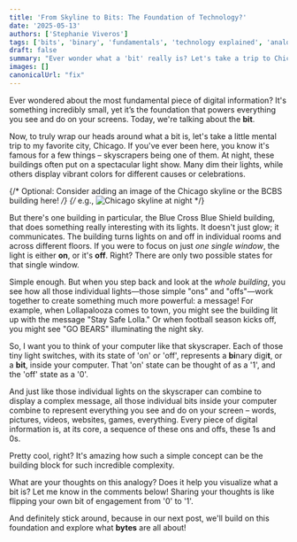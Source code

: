 ```yaml
---
title: 'From Skyline to Bits: The Foundation of Technology?'
date: '2025-05-13'
authors: ['Stephanie Viveros']
tags: ['bits', 'binary', 'fundamentals', 'technology explained', 'analogy', 'Chicago']
draft: false
summary: "Ever wonder what a 'bit' really is? Let's take a trip to Chicago's skyline to understand the tiny 'on/off' switches that power our digital world."
images: []
canonicalUrl: "fix" 
---
```


Ever wondered about the most fundamental piece of digital information? It's something incredibly small, yet it’s the foundation that powers everything you see and do on your screens. Today, we're talking about the **bit**.

Now, to truly wrap our heads around what a bit is, let's take a little mental trip to my favorite city, Chicago. If you've ever been here, you know it's famous for a few things – skyscrapers being one of them. At night, these buildings often put on a spectacular light show. Many dim their lights, while others display vibrant colors for different causes or celebrations.

{/* Optional: Consider adding an image of the Chicago skyline or the BCBS building here! */}
{/* e.g., <img src="/images/chicago-skyline-night.jpg" alt="Chicago skyline at night" /> */}

But there's one building in particular, the Blue Cross Blue Shield building, that does something really interesting with its lights. It doesn't just glow; it communicates. The building turns lights on and off in individual rooms and across different floors. If you were to focus on just _one single window_, the light is either **on**, or it's **off**. Right? There are only two possible states for that single window.

Simple enough. But when you step back and look at the _whole building_, you see how all those individual lights—those simple "ons" and "offs"—work together to create something much more powerful: a message! For example, when Lollapalooza comes to town, you might see the building lit up with the message "Stay Safe Lolla." Or when football season kicks off, you might see "GO BEARS" illuminating the night sky.

So, I want you to think of your computer like that skyscraper. Each of those tiny light switches, with its state of 'on' or 'off', represents a **bi**nary digi**t**, or a **bit**, inside your computer. That 'on' state can be thought of as a '1', and the 'off' state as a '0'.

And just like those individual lights on the skyscraper can combine to display a complex message, all those individual bits inside your computer combine to represent everything you see and do on your screen – words, pictures, videos, websites, games, everything. Every piece of digital information is, at its core, a sequence of these ons and offs, these 1s and 0s.

Pretty cool, right? It's amazing how such a simple concept can be the building block for such incredible complexity.

What are your thoughts on this analogy? Does it help you visualize what a bit is? Let me know in the comments below! Sharing your thoughts is like flipping your own bit of engagement from '0' to '1'.

And definitely stick around, because in our next post, we'll build on this foundation and explore what **bytes** are all about!
